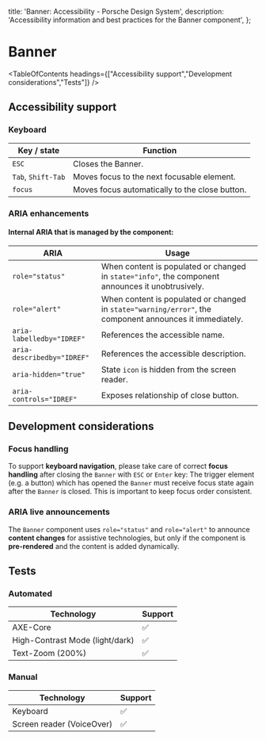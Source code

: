 
  title: 'Banner: Accessibility - Porsche Design System',
  description: 'Accessibility information and best practices for the Banner component',
};

# Banner <ComponentStatus tagName="p-banner"></ComponentStatus>

<TableOfContents headings={["Accessibility support","Development considerations","Tests"]} />

## Accessibility support

### Keyboard

| Key / state        | Function                                       |
| ------------------ | ---------------------------------------------- |
| `ESC`              | Closes the Banner.                             |
| `Tab`, `Shift-Tab` | Moves focus to the next focusable element.     |
| `focus`            | Moves focus automatically to the close button. |

### ARIA enhancements

#### Internal **ARIA** that is managed by the component:

| ARIA                       | Usage                                                                                                    |
| -------------------------- | -------------------------------------------------------------------------------------------------------- |
| `role="status"`            | When content is populated or changed in `state="info"`, the component announces it unobtrusively.        |
| `role="alert"`             | When content is populated or changed in `state="warning/error"`, the component announces it immediately. |
| `aria-labelledby="IDREF"`  | References the accessible name.                                                                          |
| `aria-describedby="IDREF"` | References the accessible description.                                                                   |
| `aria-hidden="true"`       | State `icon` is hidden from the screen reader.                                                           |
| `aria-controls="IDREF"`    | Exposes relationship of close button.                                                                    |

## Development considerations

### Focus handling

To support **keyboard navigation**, please take care of correct **focus handling** after closing the `Banner` with `ESC`
or `Enter` key: The trigger element (e.g. a button) which has opened the `Banner` must receive focus state again after
the `Banner` is closed. This is important to keep focus order consistent.

### ARIA live announcements

The `Banner` component uses `role="status"` and `role="alert"` to announce **content changes** for assistive
technologies, but only if the component is **pre-rendered** and the content is added dynamically.

## Tests

### Automated

| Technology                      | Support |
| ------------------------------- | ------- |
| AXE-Core                        | ✅      |
| High-Contrast Mode (light/dark) | ✅      |
| Text-Zoom (200%)                | ✅      |

### Manual

| Technology                | Support |
| ------------------------- | ------- |
| Keyboard                  | ✅      |
| Screen reader (VoiceOver) | ✅      |
